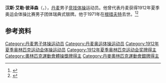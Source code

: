 {{NoteTA|G1=Sports}}
'''汉斯·艾勒·彼泽森'''（{{lang-da|Hans Eiler Pedersen}}，{{bd|1890年|10月18日|1971年|12月1日}}），[[丹麦|丹麦]]男子[[竞技体操|竞技体操]]运动员。他曾代表丹麦获得1912年夏季奥运会体操比赛男子团体瑞典式银牌。他于1971年在[[根措夫特|根措夫特]]去世。<ref>{{Cite web|title=Hans Eiler PEDERSEN|url=https://www.olympic.org/hans-eiler-pedersen|accessdate=2021-03-29|work=International Olympic Committee|archive-date=2017-11-17|archive-url=https://web.archive.org/web/20171117003344/https://www.olympic.org/Hans-Eiler-Pedersen|dead-url=no}}</ref><ref>{{cite web|url=https://www.olympedia.org/athletes/29697|title=Hans Eiler Pedersen|work=Olympedia|accessdate=2021-03-30|archive-date=2021-04-15|archive-url=https://web.archive.org/web/20210415190941/https://www.olympedia.org/athletes/29697|dead-url=no}}</ref>

== 参考资料 ==
{{reflist}}

{{Authority control}}
{{DEFAULTSORT:Pedersen, Hans-Eiler}}
[[Category:丹麦男子体操运动员|Category:丹麦男子体操运动员]]
[[Category:丹麦奥运体操运动员|Category:丹麦奥运体操运动员]]
[[Category:1912年夏季奥林匹克运动会体操运动员|Category:1912年夏季奥林匹克运动会体操运动员]]
[[Category:1912年夏季奥林匹克运动会奖牌得主|Category:1912年夏季奥林匹克运动会奖牌得主]]
[[Category:奧林匹克運動會體操獎牌得主|Category:奧林匹克運動會體操獎牌得主]]
[[Category:丹麥奧林匹克運動會銀牌得主|Category:丹麥奧林匹克運動會銀牌得主]]